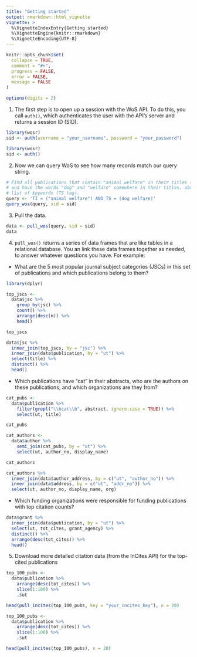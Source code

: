 ```yaml
---
title: "Getting started"
output: rmarkdown::html_vignette
vignette: >
  %\VignetteIndexEntry{Getting started}
  %\VignetteEngine{knitr::rmarkdown}
  %\VignetteEncoding{UTF-8}
---
```


```r
knitr::opts_chunk$set(
  collapse = TRUE,
  comment = "#>",
  progress = FALSE,
  error = FALSE, 
  message = FALSE
)

options(digits = 2)
```

1. The first step is to open up a session with the WoS API. To do this, you call `auth()`, which authenticates the user with the API's server and returns a session ID (SID).

```r
library(wosr)
sid <- auth(username = "your_username", password = "your_password")
```

```r
library(wosr)
sid <- auth()
```

2. Now we can query WoS to see how many records match our query string.

```r
# Find all publications that contain "animal welfare" in their titles (TI tag)
# and have the words "dog" and "welfare" somewhere in their titles, abstracts, or
# list of keywords (TS tag).
query <- 'TI = ("animal welfare") AND TS = (dog welfare)'
query_wos(query, sid = sid)
```

3. Pull the data.

```r
data <- pull_wos(query, sid = sid)
data
```

4. `pull_wos()` returns a series of data frames that are like tables in a relational database. You an link these data frames together as needed, to answer whatever questions you have. For example:

- What are the 5 most popular journal subject categories (JSCs) in this set of publications and which publications belong to them?

```r
library(dplyr)

top_jscs <- 
  data$jsc %>% 
    group_by(jsc) %>% 
    count() %>% 
    arrange(desc(n)) %>% 
    head()

top_jscs
```

```r
data$jsc %>% 
  inner_join(top_jscs, by = "jsc") %>% 
  inner_join(data$publication, by = "ut") %>% 
  select(title) %>% 
  distinct() %>% 
  head()
```

- Which publications have "cat" in their abstracts, who are the authors on these publications, and which organizations are they from?

```r
cat_pubs <- 
  data$publication %>% 
    filter(grepl("\\bcat\\b", abstract, ignore.case = TRUE)) %>% 
    select(ut, title)

cat_pubs
```

```r
cat_authors <- 
  data$author %>% 
    semi_join(cat_pubs, by = "ut") %>% 
    select(ut, author_no, display_name)

cat_authors
```

```r
cat_authors %>% 
  inner_join(data$author_address, by = c("ut", "author_no")) %>% 
  inner_join(data$address, by = c("ut", "addr_no")) %>% 
  select(ut, author_no, display_name, org)
```

- Which funding organizations were responsible for funding publications with top citation counts?

```r
data$grant %>% 
  inner_join(data$publication, by = "ut") %>% 
  select(ut, tot_cites, grant_agency) %>% 
  distinct() %>% 
  arrange(desc(tot_cites)) %>% 
  head()
```

5. Download more detailed citation data (from the InCites API) for the top-cited publications

```r
top_100_pubs <- 
  data$publication %>% 
    arrange(desc(tot_cites)) %>% 
    slice(1:100) %>% 
    .$ut

head(pull_incites(top_100_pubs, key = "your_incites_key"), n = 20)
```

```r
top_100_pubs <- 
  data$publication %>% 
    arrange(desc(tot_cites)) %>% 
    slice(1:100) %>% 
    .$ut

head(pull_incites(top_100_pubs), n = 20)
```
